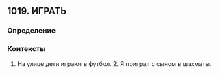 ## 1019. ИГРАТЬ
### Определение


### Контексты
1. На улице дети играют в футбол. 2. Я поиграл с сыном в шахматы.

